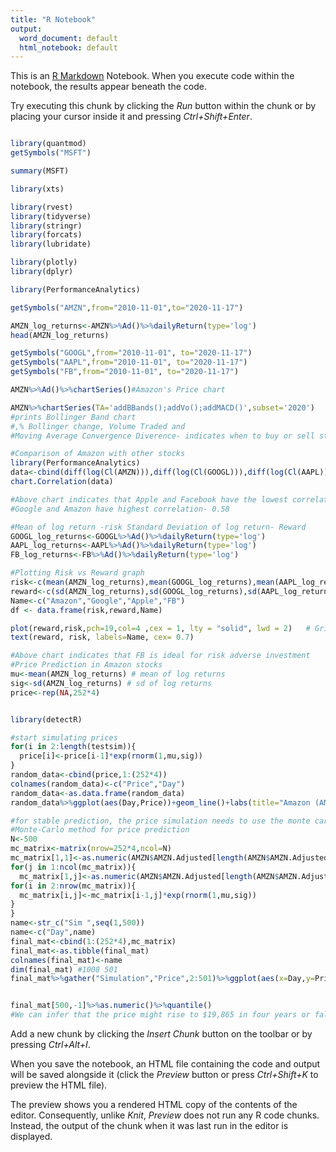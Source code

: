 ---
title: "R Notebook"
output:
  word_document: default
  html_notebook: default
---

This is an [R Markdown](http://rmarkdown.rstudio.com) Notebook. When you execute code within the notebook, the results appear beneath the code. 

Try executing this chunk by clicking the *Run* button within the chunk or by placing your cursor inside it and pressing *Ctrl+Shift+Enter*. 

```{r}
```
```{r}
library(quantmod)
getSymbols("MSFT")
```


```{r}
summary(MSFT)
```
```{r}
library(xts)
```
```{r}
library(rvest)
library(tidyverse)
library(stringr)
library(forcats)
library(lubridate)
```


```{r}

library(plotly)
library(dplyr)
```


```{r}

library(PerformanceAnalytics)
```


```{r}
getSymbols("AMZN",from="2010-11-01",to="2020-11-17")
```
```{r}
AMZN_log_returns<-AMZN%>%Ad()%>%dailyReturn(type='log')
head(AMZN_log_returns)
```
```{r}
getSymbols("GOOGL",from="2010-11-01", to="2020-11-17")
getSymbols("AAPL",from="2010-11-01", to="2020-11-17")
getSymbols("FB",from="2010-11-01", to="2020-11-17")
```



```{r}
AMZN%>%Ad()%>%chartSeries()#Amazon's Price chart
```
```{r}
AMZN%>%chartSeries(TA='addBBands();addVo();addMACD()',subset='2020')
#prints Bollinger Band chart
#,% Bollinger change, Volume Traded and 
#Moving Average Convergence Diverence- indicates when to buy or sell stock(if below line-sell)
```
```{r}
#Comparison of Amazon with other stocks
library(PerformanceAnalytics)
data<-cbind(diff(log(Cl(AMZN))),diff(log(Cl(GOOGL))),diff(log(Cl(AAPL))),diff(log(Cl(FB))))
chart.Correlation(data)
```
```{r}
#Above chart indicates that Apple and Facebook have the lowest correlation-0.40 and 
#Google and Amazon have highest correlation- 0.58 
```
```{r}
#Mean of log return -risk Standard Deviation of log return- Reward
GOOGL_log_returns<-GOOGL%>%Ad()%>%dailyReturn(type='log')
AAPL_log_returns<-AAPL%>%Ad()%>%dailyReturn(type='log')
FB_log_returns<-FB%>%Ad()%>%dailyReturn(type='log')
```


```{r}
#Plotting Risk vs Reward graph
risk<-c(mean(AMZN_log_returns),mean(GOOGL_log_returns),mean(AAPL_log_returns),mean(FB_log_returns))
reward<-c(sd(AMZN_log_returns),sd(GOOGL_log_returns),sd(AAPL_log_returns),sd(FB_log_returns))
Name<-c("Amazon","Google","Apple","FB")
df <- data.frame(risk,reward,Name)
```
```{r}
plot(reward,risk,pch=19,col=4 ,cex = 1, lty = "solid", lwd = 2)   # Grid line width
text(reward, risk, labels=Name, cex= 0.7)
```
```{r}
#Above chart indicates that FB is ideal for risk adverse investment
#Price Prediction in Amazon stocks
mu<-mean(AMZN_log_returns) # mean of log returns
sig<-sd(AMZN_log_returns) # sd of log returns 
price<-rep(NA,252*4)
```
```{r}

```


```{r}
library(detectR)
```


```{r}
#start simulating prices
for(i in 2:length(testsim)){
  price[i]<-price[i-1]*exp(rnorm(1,mu,sig))
}
random_data<-cbind(price,1:(252*4))
colnames(random_data)<-c("Price","Day")
random_data<-as.data.frame(random_data)
random_data%>%ggplot(aes(Day,Price))+geom_line()+labs(title="Amazon (AMZN) price simulation for 4 years")+theme_bw()
```
```{r}
#for stable prediction, the price simulation needs to use the monte carlo method, where the prices are simulated repeatedly for accuracy.
#Monte-Carlo method for price prediction
N<-500
mc_matrix<-matrix(nrow=252*4,ncol=N)
mc_matrix[1,1]<-as.numeric(AMZN$AMZN.Adjusted[length(AMZN$AMZN.Adjusted),])
for(j in 1:ncol(mc_matrix)){
  mc_matrix[1,j]<-as.numeric(AMZN$AMZN.Adjusted[length(AMZN$AMZN.Adjusted),])
for(i in 2:nrow(mc_matrix)){
  mc_matrix[i,j]<-mc_matrix[i-1,j]*exp(rnorm(1,mu,sig))
}
}
name<-str_c("Sim ",seq(1,500))
name<-c("Day",name)
final_mat<-cbind(1:(252*4),mc_matrix)
final_mat<-as.tibble(final_mat)
colnames(final_mat)<-name
dim(final_mat) #1008 501
final_mat%>%gather("Simulation","Price",2:501)%>%ggplot(aes(x=Day,y=Price,Group=Simulation))+geom_line(alpha=0.2)+labs(title="Amazon Stock (AMZN): 500 Monte Carlo Simulations for 4 Years")+theme_bw()
```
```{r}

```


```{r}
final_mat[500,-1]%>%as.numeric()%>%quantile()
#We can infer that the price might rise to $19,865 in four years or fall to $1302 
```


Add a new chunk by clicking the *Insert Chunk* button on the toolbar or by pressing *Ctrl+Alt+I*.

When you save the notebook, an HTML file containing the code and output will be saved alongside it (click the *Preview* button or press *Ctrl+Shift+K* to preview the HTML file).

The preview shows you a rendered HTML copy of the contents of the editor. Consequently, unlike *Knit*, *Preview* does not run any R code chunks. Instead, the output of the chunk when it was last run in the editor is displayed.
